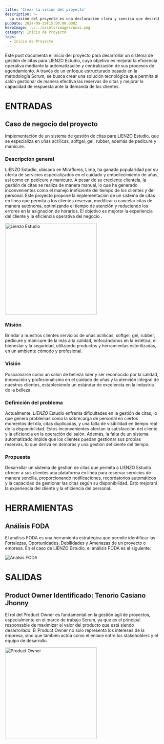 ```yaml
---
title: 'Crear la visión del proyecto'
description: >-
  La visión del proyecto es una declaración clara y concisa que describe el propósito y los objetivos del proyecto.
pubDate: 2024-09-19T15:00:00.000Z
heroImage: ../../assets/images/unas.png
category: Inicio de Proyecto
tags:
  - Inicio de Proyecto
---
```


Este post documenta el inicio del proyecto para desarrollar un sistema de gestión de citas para LIENZO Estudio, cuyo
objetivo es mejorar la eficiencia operativa mediante la automatización y centralización de sus procesos de agendamiento.
A través de un enfoque estructurado basado en la metodología Scrum, se busca crear una solución tecnológica que permita al
salón gestionar de manera efectiva las reservas de citas y mejorar la capacidad de respuesta ante la demanda de los clientes.

# ENTRADAS

## Caso de negocio del proyecto

Implementación de un sistema de gestión de citas para LIENZO Estudio, que se especializa en uñas acrílicas, softgel, gel,
rubber, además de pedicure y manicure.

### Descripción general

LIENZO Estudio, ubicado en Miraflores, Lima, ha ganado popularidad por su oferta de servicios especializados en el
cuidado y embellecimiento de uñas, así como en pedicure y manicure. A pesar de su creciente clientela, la gestión de citas
se realiza de manera manual, lo que ha generado inconvenientes como el manejo ineficiente del tiempo de los clientes y del
personal. Este proyecto propone la implementación de un sistema de citas en línea que permita a los clientes reservar,
modificar o cancelar citas de manera autónoma, optimizando el tiempo de atención y reduciendo los errores en la asignación
de horarios. El objetivo es mejorar la experiencia del cliente y la eficiencia operativa del negocio .

<div style={{ display: 'flex', justifyContent: 'center' }}>
	<img src='/images/lienzolimafoto1.jpg' alt='Lienzo Estudio' width='300' />
</div>

### Misión

Brindar a nuestros clientes servicios de uñas acrílicas, softgel, gel, rubber, pedicure y manicure de la más alta calidad, enfocándonos en la estética, el bienestar y la seguridad, utilizando productos y herramientas esterilizadas, en un ambiente cómodo y profesional.

### Visión

Posicionarse como un salón de belleza líder y ser reconocido por la calidad, innovación y profesionalismo en el cuidado de uñas y la atención integral de nuestros clientes, estableciendo un estándar de excelencia en la industria de la belleza.

### Definición del problema

Actualmente, _LIENZO_ Estudio enfrenta dificultades en la gestión de citas, lo que genera problemas como la sobrecarga de personal en ciertos momentos del día, citas duplicadas, y una falta de visibilidad en tiempo real de la disponibilidad. Estos inconvenientes afectan la satisfacción del cliente y la eficiencia en la operación del salón. Además, la falta de un sistema automatizado impide que los clientes puedan gestionar sus propias reservas, lo que deriva en demoras y una gestión deficiente del tiempo.

### Propuesta

Desarrollar un sistema de gestión de citas que permita a LIENZO Estudio ofrecer a sus clientes una plataforma en línea para reservar servicios de manera sencilla, proporcionando notificaciones, recordatorios automáticos y la capacidad de gestionar las citas según su disponibilidad. Esto mejorará la experiencia del cliente y la eficiencia del personal.

# HERRAMIENTAS

## Análisis FODA

El análisis FODA es una herramienta estratégica que permite identificar las Fortalezas, Oportunidades,
Debilidades y Amenazas de un proyecto o empresa. En el caso de LIENZO Estudio, el análisis
FODA es el siguiente:

![Análsis FODA](../../assets/images/Foda.jpeg)

# SALIDAS

## Product Owner Identificado: Tenorio Casiano Jhonny

El rol del Product Owner es fundamental en la gestión ágil de proyectos, especialmente en el marco de
trabajo Scrum, ya que es el principal responsable de maximizar el valor del producto que está siendo
desarrollado. El Product Owner no solo representa los intereses de la empresa, sino que también actúa
como el enlace entre los stakeholders y el equipo de desarrollo.

<div style={{ display: 'flex', justifyContent: 'center' }}>
	<img src='/images/Product_owner.jpeg' alt='Product Owner' width='300' />
</div>
